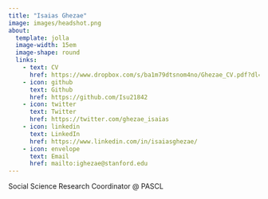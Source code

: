 ```yaml
---
title: "Isaias Ghezae"
image: images/headshot.png
about:
  template: jolla
  image-width: 15em
  image-shape: round
  links:
    - text: CV
      href: https://www.dropbox.com/s/ba1m79dtsnom4no/Ghezae_CV.pdf?dl=0
    - icon: github
      text: Github
      href: https://github.com/Isu21842
    - icon: twitter
      text: Twitter
      href: https://twitter.com/ghezae_isaias
    - icon: linkedin
      text: LinkedIn
      href: https://www.linkedin.com/in/isaiasghezae/
    - icon: envelope
      text: Email
      href: mailto:ighezae@stanford.edu
---
```


Social Science Research Coordinator \@ PASCL
